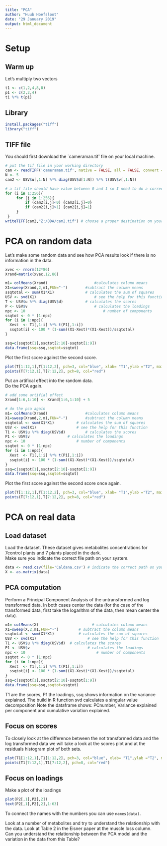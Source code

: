 ```yaml
---
title: "PCA"
author: "Huub Hoefsloot"
date: "29 January 2019"
output: html_document
---
```


# Setup

## Warm up
Let's multiply two vectors
```r
t1 <- c(1,2,4,8,8)
p1 <- c(2,2,4)
t1 %*% t(p1)

```

## Library
```r
install.packages("tiff")
library("tiff")
```

## TIFF file
You should first download the `cameraman.tif' file on your local machine. 
```r
# put the tif file in your working directory
cam <- readTIFF('cameraman.tif', native = FALSE, all = FALSE, convert = FALSE, info = FALSE, indexed = FALSE, as.is = FALSE)
N <- 5
cam2 <- USV$u[,1:N] %*% diag(USV$d[1:N]) %*% t(USV$v[,1:N])

# a tif file should have value between 0 and 1 so I need to do a correction
for (i in 1:256){
     for (j in 1:256){
         if (cam2[i,j]<0) {cam2[i,j]=0}
         if (cam2[i,j]>1) {cam2[i,j]=1}
     }
 }
writeTIFF(cam2,"Z:/BDA/cam2.tif") # choose a proper destination on your machine
```

# PCA on random data

Let's make some random data and see how PCA results look if there is no information in the data.
```r
xvec <- rnorm(12*86)
Xrand=matrix(xvec,12,86)

m1= colMeans(Xrand) 				    #calculates column means
X1=sweep(Xrand,2,m1,FUN="-")		#subtract the column means
ssqtotal <- sum(X1*X1)			    # calculates the sum of squares
USV <- svd(X1)					        # see the help for this function
T <- USV$u %*% diag(USV$d)			# calculates the scores
P <- USV$v					            # calculates the loadings
npc <- 10						            # number of components
ssqtot <- 0 * (1:npc)
for (i in 1:npc){
  Xest  <- T1[,1:i] %*% t(P1[,1:i])
  ssqtot[i] <- 100 * (1-sum((X1-Xest)*(X1-Xest))/ssqtotal)
}

ssq=c(ssqtot[1],ssqtot[2:10]-ssqtot[1:9])
data.frame(ssq=ssq,ssqtot=ssqtot)
```

Plot the first score against the second score.
```r
plot(T[1:12,1],T[1:12,2], pch=3, col="blue", xlab= "T1",ylab ="T2", main = " scores")
points(T[7:12,1],T[7:12,2], pch=8, col="red")
```

Put an artifical effect into the random data.  
Do the PCA again.
```r
# add some artifial effect
Xrand[1:6,1:10] <- Xrand[1:6,1:10] + 5

# do the pca again
m1= colMeans(Xrand) 				#calculates column means
X1=sweep(Xrand,2,m1,FUN="-")		#subtract the column means
ssqtotal <- sum(X1*X1)			# calculates the sum of squares
USV <- svd(X1)					# see the help for this function
T1 <- USV$u %*% diag(USV$d)			# calculates the scores
P1 <- USV$v					# calculates the loadings
npc <- 10						# number of components
ssqtot <- 0 * (1:npc)
for (i in 1:npc){
  Xest  <- T1[,1:i] %*% t(P1[,1:i])
  ssqtot[i] <- 100 * (1-sum((X1-Xest)*(X1-Xest))/ssqtotal)
}
ssq=c(ssqtot[1],ssqtot[2:10]-ssqtot[1:9])
data.frame(ssq=ssq,ssqtot=ssqtot)
```

Plot the first score against the second score once again.
```r
plot(T[1:12,1],T[1:12,2], pch=3, col="blue", xlab= "T1",ylab ="T2", main = " scores")
points(T[7:12,1],T[7:12,2], pch=8, col="red")
```

# PCA on real data

## Load dataset
Load the dataset. These dataset gives metabolites concentrations for 7control plants and 7 plants placed in the dark.  
Make sure you indicate the correct file path on your system. 
```r
data <- read.csv(file='Caldana.csv') # indicate the correct path on your system
X <- as.matrix(data)
```

## PCA computation
Perform a Principal Component Analysis of the untransformed and log transformed data. In both cases center the data (for the case of the transformed data, first take the logarithm of the data, then mean center the data).
```r
m1= colMeans(X) 					   # calculates column means
X1=sweep(X,2,m1,FUN="-")		 # subtract the column means
ssqtotal <- sum(X1*X1)			 # calculates the sum of squares
USV <- svd(X1)					     # see the help for this function
T1 <- USV$u %*% diag(USV$d)	 # calculates the scores
P1 <- USV$v					         # calculates the loadings
npc <- 10						         # number of components
ssqtot <- 0 * (1:npc)
for (i in 1:npc){
  Xest  <- T1[,1:i] %*% t(P1[,1:i])
  ssqtot[i] <- 100 * (1-sum((X1-Xest)*(X1-Xest))/ssqtotal)
}
ssq=c(ssqtot[1],ssqtot[2:10]-ssqtot[1:9])
data.frame(ssq=ssq,ssqtot=ssqtot)
```
T1 are the scores, P1 the loadings, ssq shows information on the variance explained. The build in R function svd calculates a singular value decomposition 
Note the dataframe shows: PCnumber, Variance explained per component and cumulative variation explained.

## Focus on scores
To closely look at the difference between the not transformed data and the log transformed data we will take a look at the scores plot and at the residuals histogram plot of both sets.  
```r
plot(T1[1:12,1],T1[1:12,2], pch=3, col="blue", xlab= "T1",ylab ="T2", main = " scores")
points(T1[7:12,1],T1[7:12,2], pch=8, col="red")
```

## Focus on loadings
Make a plot of the loadings
```r
plot(P2[,1],P2[,2])
text(P2[,1],P2[,2],1:63)
```

To connect the names with the numbers you can use `names(data)`.  

Look at a number of metabolites and try to understand the relationship with the data. Look at Table 2 in the Eisner paper at the muscle loss column.   
Can you understand the relationship between the PCA model and the variation in the data from this Table?  


```r

```


